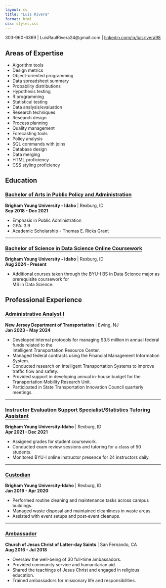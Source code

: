 ```yaml
---
layout: cv
title: "Luis Rivera"
format: html
css: styles.css
---
```

  
303-960-6369 | LuisRaulRivera24@gmail.com | [linkedin.com/in/luisrivera98](https://linkedin.com/in/luisrivera98)  

::: {.header-box}
## Areas of Expertise
:::

<ul class="expertise-list">
  <li>Algorithm tools</li>
  <li>Design metrics</li>
  <li>Object-oriented programming</li>
  <li>Data spreadsheet summary</li>
  <li>Probability distributions</li>
  <li>Hypothesis testing</li>
  <li>R programming</li>
  <li>Statistical testing</li>
  <li>Data analysis/evaluation</li>
  <li>Research techniques</li>
  <li>Research design</li>
  <li>Process planning</li>
  <li>Quality management</li>
  <li>Forecasting tools</li>
  <li>Policy analysis</li>
  <li>SQL commands with joins</li>
  <li>Database design</li>
  <li>Data merging</li>
  <li>HTML proficiency</li>
  <li>CSS styling proficiency</li>
</ul>

::: {.header-box}
## Education
:::


::: {style="text-decoration: underline; text-decoration-thickness: 0.05em; text-underline-offset: 0.25em"}
### Bachelor of Arts in Public Policy and Administration
:::
**Brigham Young University - Idaho** | Rexburg, ID  
**Sep 2018 - Dec 2021** 

<ul class="education-list">
  <li>Emphasis in Public Administration</li>
  <li>GPA: 3.9</li>
  <li>Academic Scholarship - Thomas E. Ricks Grant</li>
</ul>

---

::: {style="text-decoration: underline; text-decoration-thickness: 0.05em; text-underline-offset: 0.25em"}
### Bachelor of Science in Data Science Online Coursework
:::
**Brigham Young University - Idaho** | Rexburg, ID  
**Aug 2024 - Present**  

<ul class="education-list">
  <li>Additional courses taken through the BYU-I BS in Data Science major as prerequisite coursework for
  <br>MS in Data Science.</li>
</ul>

::: {.header-box}
## Professional Experience
:::

::: {style="text-decoration: underline; text-decoration-thickness: 0.05em; text-underline-offset: 0.25em"}
### Administrative Analyst I
:::  
**New Jersey Department of Transportation** | Ewing, NJ  
**Jan 2023 - May 2024**

<ul class="education-professional-list">
  <li>Developed internal protocols for managing $3.5 million in annual federal funds related to the<br>
    Intelligent Transportation Resource Center.</li>
  <li>Managed federal contracts using the Financial Management Information System.</li>
  <li>Conducted research on Intelligent Transportation Systems to improve traffic flow and safety.</li>
  <li>Provided support in developing annual in-house budget for the Transportation Mobility Research Unit.</li>
  <li>Participated in State Transportation Innovation Council quarterly meetings.</li>
</ul>

---

::: {style="text-decoration: underline; text-decoration-thickness: 0.05em; text-underline-offset: 0.25em"}
### Instructor Evaluation Support Specialist/Statistics Tutoring Assistant
:::    
**Brigham Young University-Idaho** | Rexburg, ID  
**Apr 2021 - Dec 2021**  

<ul class="education-professional-list">
  <li>Assigned grades for student coursework.</li>
  <li>Conducted exam review sessions and tutoring for a class of 50 students.</li>
  <li>Monitored BYU-I online instructor presence for 24 instructors daily.</li>
</ul>

---

::: {style="text-decoration: underline; text-decoration-thickness: 0.05em; text-underline-offset: 0.25em"}
### Custodian
::: 
**Brigham Young University-Idaho** | Rexburg, ID  
**Jan 2019 - Apr 2020**  

<ul class="education-professional-list">
  <li>Performed routine cleaning and maintenance tasks across campus buildings.</li>
  <li>Managed waste disposal and maintained cleanliness in waste areas.</li>
  <li>Assisted with event setups and post-event cleanups.</li>
</ul>

---

::: {style="text-decoration: underline; text-decoration-thickness: 0.05em; text-underline-offset: 0.25em"}
### Ambassador
:::   
**Church of Jesus Christ of Latter-day Saints** | San Fernando, CA  
**Aug 2016 - Jul 2018**  

<ul class="education-professional-list">
  <li>Oversaw the well-being of 30 full-time ambassadors.</li>
  <li>Provided community service and humanitarian aid.</li>
  <li>Shared the teachings of Jesus Christ and engaged in religious education.</li>
  <li>Trained ambassadors for missionary life and responsibilities.</li>
</ul>